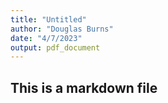 ```yaml
---
title: "Untitled"
author: "Douglas Burns"
date: "4/7/2023"
output: pdf_document
---
```


## This is a markdown file ##